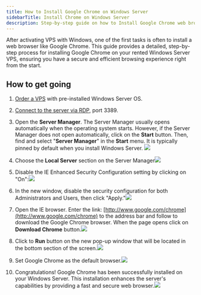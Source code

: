 ```yaml
---
title: How to Install Google Chrome on Windows Server
sidebarTitle: Install Chrome on Windows Server
description: Step-by-step guide on how to Install Google Chrome web browser on your Windows Server operating system.
---
```


After activating VPS with Windows, one of the first tasks is often to install a web browser like Google Chrome. This guide provides a detailed, step-by-step process for installing Google Chrome on your rented Windows Server VPS, ensuring you have a secure and efficient browsing experience right from the start.

## How to get going&#x20;

1. [Order a VPS](https://www.edisglobal.com/) with pre-installed Windows Server OS.

2. [Connect to the server via RDP](../getting-started/windows-remote-desktop), port 3389.

3. Open the **Server Manager**. The Server Manager usually opens automatically when the operating system starts. However, if the Server Manager does not open automatically, click on the **Start** button. Then, find and select "**Server Manager**" in the **Start** menu. It is typically pinned by default when you install Windows Server. ![](/assets/y9B0AGVAxYeSyeZVyaDis-7QVfnkzj8whiU7FU1x-GV-20240925-111932.png)

4. Choose the **Local Server** section on the Server Manager![](/assets/y9B0AGVAxYeSyeZVyaDis-6mlwvxUHmMw4B2Uhjy3fx-20240925-112129.png)

5. Disable the IE Enhanced Security Configuration setting by clicking on "On":![](/assets/y9B0AGVAxYeSyeZVyaDis-ZadLaSIVTwxMBR9WJxb-X-20240925-112756.png)

6. In the new window, disable the security configuration for both Administrators and Users, then click "Apply."![](/assets/y9B0AGVAxYeSyeZVyaDis-BuKWLMA8OqXyiMFd0ZU2a-20240925-112928.png)

7. Open the IE browser. Enter the link: [http://www.google.com/chrome](http://www.google.com/chrome) to the address bar and follow to download the Google Chrome browser. When the page opens click on **Download Chrome** button.![](/assets/y9B0AGVAxYeSyeZVyaDis-O_vkRcwSj_BcZROqvwYxS-20240925-113016.png)

8. Click to **Run** button on the new pop-up window that will be located in the bottom section of the screen.![](/assets/y9B0AGVAxYeSyeZVyaDis-T6_8Y4a5mP3LvYEuxojJp-20240925-113951.png)

9. Set Google Chrome as the default browser.![](/assets/y9B0AGVAxYeSyeZVyaDis-CO7-zXgNq_r2mTA79IpJb-20240925-114316.png)

10. Congratulations! Google Chrome has been successfully installed on your Windows Server. This installation enhances the server's capabilities by providing a fast and secure web browser.![](/assets/y9B0AGVAxYeSyeZVyaDis-JSmf__3EKINSsSxUUMSsU-20240925-114409.png)